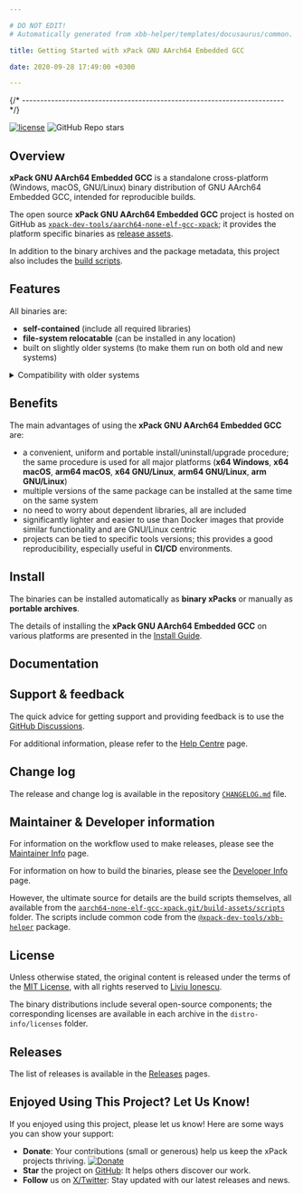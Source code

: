 ```yaml
---

# DO NOT EDIT!
# Automatically generated from xbb-helper/templates/docusaurus/common.

title: Getting Started with xPack GNU AArch64 Embedded GCC

date: 2020-09-28 17:49:00 +0300

---
```



{/* ------------------------------------------------------------------------ */}

[![license](https://img.shields.io/github/license/xpack-dev-tools/aarch64-none-elf-gcc-xpack)](https://github.com/xpack-dev-tools/aarch64-none-elf-gcc-xpack/blob/xpack/LICENSE)
![GitHub Repo stars](https://img.shields.io/github/stars/xpack-dev-tools/aarch64-none-elf-gcc-xpack)

## Overview

**xPack GNU AArch64 Embedded GCC** is a standalone
cross-platform (Windows, macOS, GNU/Linux)
binary distribution of GNU AArch64 Embedded GCC,
intended for reproducible builds.

<Overview/>

The open source **xPack GNU AArch64 Embedded GCC** project is hosted on GitHub as
[`xpack-dev-tools/aarch64-none-elf-gcc-xpack`](https://github.com/xpack-dev-tools/aarch64-none-elf-gcc-xpack);
it provides the platform specific binaries as
[release assets](https://github.com/xpack-dev-tools/aarch64-none-elf-gcc-xpack/releases).

In addition to the binary archives and the package metadata,
this project also includes the
[build scripts](https://github.com/xpack-dev-tools/aarch64-none-elf-gcc-xpack/tree/xpack/build-assets/scripts).

<UpgradeNotice/>

## Features

All binaries are:

- **self-contained** (include all required libraries)
- **file-system relocatable** (can be installed in any location)
- built on slightly older systems (to make them run on both old and new systems)

<details>
<summary>Compatibility with older systems</summary>

Given that most operating systems maintain significant compatibility
with older versions, building an application on an older system ensures
that the same binary can run on newer versions. Conversely, building an
application on a newer system may utilize library features that are
not available in older versions, making backward compatibility less
feasible.

</details>

## Benefits

The main advantages of using the **xPack GNU AArch64 Embedded GCC** are:

- a convenient, uniform and portable install/uninstall/upgrade
procedure; the same procedure is used for all major
  platforms (**x64 Windows**, **x64 macOS**, **arm64 macOS**, **x64 GNU/Linux**, **arm64 GNU/Linux**, **arm GNU/Linux**)
- multiple versions of the same package can be installed at the same time on
  the same system
- no need to worry about dependent libraries, all are included
- significantly lighter and easier to use than Docker images that provide
  similar functionality and are GNU/Linux centric
- projects can be tied to specific tools versions; this provides a good
  reproducibility, especially useful in **CI/CD** environments.

<OtherBenefits/>

<Compatibility/>

## Install

The binaries can be installed automatically as **binary xPacks** or manually as
**portable archives**.

The details of installing the **xPack GNU AArch64 Embedded GCC** on various platforms are
presented in the
[Install Guide](/docs/install/).

## Documentation

<Documentation/>

<ReleaseSchedule/>

## Support & feedback

The quick advice for getting support and providing feedback is to use the
[GitHub Discussions](https://github.com/xpack-dev-tools/aarch64-none-elf-gcc-xpack/discussions/).

For additional information, please refer to the
[Help Centre](/docs/support/) page.

## Change log

The release and change log is available in the repository
[`CHANGELOG.md`](https://github.com/xpack-dev-tools/aarch64-none-elf-gcc-xpack/blob/xpack/CHANGELOG.md) file.

## Maintainer & Developer information

For information on the workflow used to make releases, please see the
[Maintainer Info](/docs/maintainer/) page.

For information on how to build the binaries, please see the
[Developer Info](/docs/developer/) page.

However, the ultimate source for details are the build scripts themselves,
all available from the
[`aarch64-none-elf-gcc-xpack.git/build-assets/scripts`](https://github.com/xpack-dev-tools/aarch64-none-elf-gcc-xpack/tree/xpack/build-assets/scripts/)
folder. The scripts include common code from the [`@xpack-dev-tools/xbb-helper`](https://github.com/xpack-dev-tools/xbb-helper-xpack) package.

## License

Unless otherwise stated, the original content is released under the terms of the
[MIT License](https://opensource.org/licenses/mit/),
with all rights reserved to
[Liviu Ionescu](https://github.com/ilg-ul).

The binary distributions include several open-source components; the
corresponding licenses are available in each archive in the
`distro-info/licenses` folder.

## Releases

The list of releases is available in the [Releases](/docs/releases/) pages.

## Enjoyed Using This Project? Let Us Know!

If you enjoyed using this project, please let us know! Here are some ways you can show your support:

- **Donate**: Your contributions (small or
generous) help us keep the xPack projects thriving. [![Donate](https://www.paypalobjects.com/en_US/i/btn/btn_donate_SM.gif)](https://www.paypal.com/donate/?hosted_button_id=5MFRG9ZRBETQ8)
- **Star** the project on [GitHub](https://github.com/xpack-dev-tools/aarch64-none-elf-gcc-xpack/): It helps others discover our work.
- **Follow** us on [X/Twitter](https://twitter.com/xpack_project/): Stay updated with our latest releases and news.
